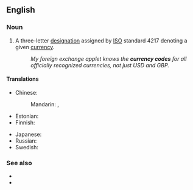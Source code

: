 ==English==

===Noun===
{{en-noun}}

# A three-letter [[designation]] assigned by [[ISO]] standard 4217 denoting a given [[currency]].
#: ''My foreign exchange applet knows the '''currency codes''' for all officially recognized currencies, not just USD and GBP.''

====Translations====
{{trans-top|designation denoting a currency}}
* Chinese:
*: Mandarin: {{t|cmn|貨幣代碼|sc=Hani}}, {{t|cmn|货币代码|tr=huòbì dàimǎ|sc=Hani}}
* Estonian: {{t|et|valuutakood}}
* Finnish: {{t|fi|valuuttakoodi}}
{{trans-mid}}
* Japanese: {{t|ja|通貨コード|tr=tsūka-kōdo|sc=Jpan}}
* Russian: {{t|ru|код валю́ты|m}}
* Swedish: {{t+|sv|valutakod|c}}
{{trans-bottom}}

===See also===
* {{l|en|country code}}
* {{l|en|language code}}